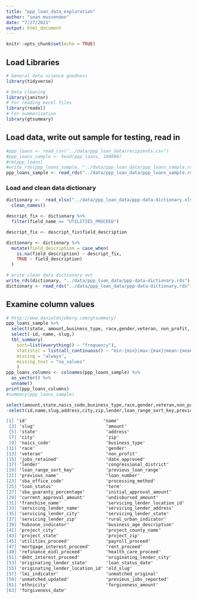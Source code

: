 ```yaml
---
title: "ppp_loan_data_exploration"
author: "sean mussenden"
date: "7/27/2021"
output: html_document
---
```


```r
knitr::opts_chunk$set(echo = TRUE)
```

## Load Libraries
```r
# General data science goodness 
library(tidyverse)

# Data cleaning
library(janitor)
# For reading excel files
library(readxl)
# For summarization
library(gtsummary)
```

## Load data, write out sample for testing, read in
```r
#ppp_loans <- read_csv("../data/ppp_loan_data/recipients.csv")
#ppp_loans_sample <- head(ppp_loans, 100000)
#rm(ppp_loans)
#write_rds(ppp_loans_sample, "../data/ppp_loan_data/ppp_loans_sample.rds")
ppp_loans_sample <- read_rds("../data/ppp_loan_data/ppp_loans_sample.rds")

```

### Load and clean data dictionary
```r
dictionary <-  read_xlsx("../data/ppp_loan_data/ppp-data-dictionary.xlsx") %>%
  clean_names()

descript_fix <- dictionary %>%
  filter(field_name == "UTILITIES_PROCEED")

descript_fix <- descript_fix$field_description

dictionary <- dictionary %>%
  mutate(field_description = case_when(
    is.na(field_description) ~ descript_fix,
    TRUE ~ field_description)
  )

# write clean data dictionary out
write_rds(dictionary, "../data/ppp_loan_data/ppp-data-dictionary.rds")
dictionary <- read_rds("../data/ppp_loan_data/ppp-data-dictionary.rds")

```


## Examine column values
```r
# http://www.danieldsjoberg.com/gtsummary/
ppp_loans_sample %>%
  select(state, amount,business_type, race,gender,veteran, non_profit, jobs_retained,date_approved,lender) %>%
  select(-id,-name,-slug,)
  tbl_summary(
    sort=list(everything() ~ "frequency"),
    statistic = list(all_continuous() ~ "min:{min}|max:{max}|mean:{mean}|median:{median}|sd:{sd}|"),
    missing = "always",
    missing_text = "na_values"
    )
ppp_loans_columns <- colnames(ppp_loans_sample) %>%
  as_vector() %>%
  unname()
print(ppp_loans_columns)
#summary(ppp_loans_sample)
```
```r

select(amount,state,naics_code,business_type,race,gender,veteran,non_profit,jobs_retained,date_approved,congressional_district,sba_office_code,processing_method,loan_status,term,sba_guaranty_percentage,initial_approval_amount,current_approval_amount,undisbursed_amount,franchise_name,)
-select(id,name,slug,address,city,zip,lender,loan_range_sort_key,previous_loan_range,previous_name,loan_number,servicing_lender_location_id,servicing_lender_name, servicing_lender_address"   )

[1] "id"                             "name"                          
 [3] "slug"                           "amount"                        
 [5] "state"                          "address"                       
 [7] "city"                           "zip"                           
 [9] "naics_code"                     "business_type"                 
[11] "race"                           "gender"                        
[13] "veteran"                        "non_profit"                    
[15] "jobs_retained"                  "date_approved"                 
[17] "lender"                         "congressional_district"        
[19] "loan_range_sort_key"            "previous_loan_range"           
[21] "previous_name"                  "loan_number"                   
[23] "sba_office_code"                "processing_method"             
[25] "loan_status"                    "term"                          
[27] "sba_guaranty_percentage"        "initial_approval_amount"       
[29] "current_approval_amount"        "undisbursed_amount"            
[31] "franchise_name"                 "servicing_lender_location_id"  
[33] "servicing_lender_name"          "servicing_lender_address"      
[35] "servicing_lender_city"          "servicing_lender_state"        
[37] "servicing_lender_zip"           "rural_urban_indicator"         
[39] "hubzone_indicator"              "business_age_description"      
[41] "project_city"                   "project_county_name"           
[43] "project_state"                  "project_zip"                   
[45] "utilities_proceed"              "payroll_proceed"               
[47] "mortgage_interest_proceed"      "rent_proceed"                  
[49] "refinance_eidl_proceed"         "health_care_proceed"           
[51] "debt_interest_proceed"          "originating_lender_city"       
[53] "originating_lender_state"       "loan_status_date"              
[55] "originating_lender_location_id" "old_slug"                      
[57] "lmi_indicator"                  "unmatched_original"            
[59] "unmatched_updated"              "previous_jobs_reported"        
[61] "ethnicity"                      "forgiveness_amount"            
[63] "forgiveness_date"     



```
